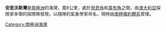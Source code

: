 {{expand|time=2017-10-13T11:44:54+00:00}}
{{unreferenced|time=2017-10-13T11:44:54+00:00}}
{{coord|67|48|S|146|37|E|display=title}}

'''安思沃斯灣'''是[[南極洲|南極洲]]的海灣，寬8公里，處於[[貝奇角|貝奇角]]和[[韋布角|韋布角]]之間，由[[澳大利亞|澳大利亞]]探險家率領的探險隊發現，以隨隊的氣象學家命名，現時由[[南極條約體系|南極條約體系]]管理。

{{DEFAULTSORT:Ainsworth Bay}}
[[Category:南極洲海灣|Category:南極洲海灣]]


{{GeorgeVLand-geo-stub}}